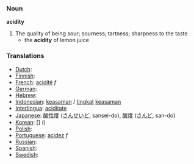 === Noun ===
'''acidity'''

# The quality of being sour; sourness; tartness; sharpness to the taste
#* the '''acidity''' of lemon juice

=== Translations ===

*[[Dutch]]: [[]] '' ''
*[[Finnish]]: [[]]
*[[French]]: [[acidité]] ''f''
*[[German]]: [[]] '' ''
*[[Hebrew]]: [[]] '' ''
*[[Indonesian]]: [[asam|keasaman]] / [[tingkat]] [[asam|keasaman]]
*[[Interlingua]]: [[aciditate]]
*[[Japanese]]: [[酸性度]] ([[さんせいど]], sansei-do),  [[酸度]] ([[さんど]], san-do)
*[[Korean]]: [[]] [] ()
*[[Polish]]: [[]]
*[[Portuguese]]: [[acidez]] ''f''
*[[Russian]]: [[]]
*[[Spanish]]: [[]] '' ''
*[[Swedish]]: [[]] '' ''